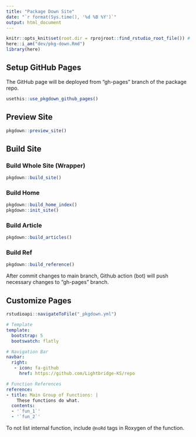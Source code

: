 ```yaml
---
title: "Package Down Site"
date: "`r format(Sys.time(), '%d %B %Y')`"
output: html_document
---
```


```r
knitr::opts_knit$set(root.dir = rprojroot::find_rstudio_root_file()) # Set WD to Root
here::i_am("dev/pkg-down.Rmd")
library(here)
```


## Setup GitHub Pages

The GitHub page will be deployed from "gh-pages" branch of the package repo.

```r
usethis::use_pkgdown_github_pages()
```

## Preview Site

```r
pkgdown::preview_site()
```

## Build Site

### Build Whole Site (Wrapper)

```r
pkgdown::build_site()
```

### Build Home

```r
pkgdown::build_home_index()
pkgdown::init_site()
```


### Build Article

```r
pkgdown::build_articles()
```


### Build Ref 

```r
pkgdown::build_reference()
```


After commit changes to main branch, Github action (bot) will push necessary changes to "gh-pages" branch.

## Customize Pages

```r
rstudioapi::navigateToFile("_pkgdown.yml")
```



```yml
# Template
template:
  bootstrap: 5
  bootswatch: flatly

# Navigation Bar
navbar:
  right:
   - icon: fa-github
     href: https://github.com/Lightbridge-KS/repo
```


```yml
# Function References
reference:
- title: Main Group of Functions: |
    These functions do what.
  contents:
  - '`fun_1`'
  - '`fun_2`'
```

To not list internal function, include `@noRd` tags in Roxygen of the function.
